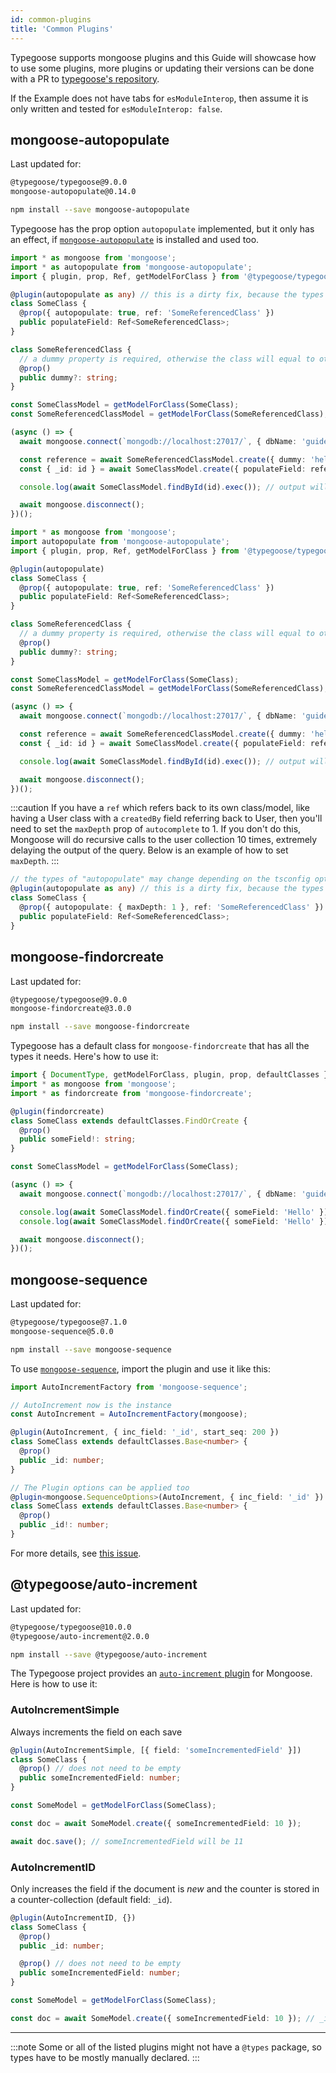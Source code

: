 ```yaml
---
id: common-plugins
title: 'Common Plugins'
---
```


<!--MDX Import section-->


<!--END MDX Import section-->

Typegoose supports mongoose plugins and this Guide will showcase how to use some plugins, more plugins or updating their versions can be done with a PR to [typegoose's repository](https://github.com/typegoose/typegoose).

If the Example does not have tabs for `esModuleInterop`, then assume it is only written and tested for `esModuleInterop: false`.

## mongoose-autopopulate

Last updated for:

```txt
@typegoose/typegoose@9.0.0
mongoose-autopopulate@0.14.0
```

```bash npm2yarn
npm install --save mongoose-autopopulate
```

Typegoose has the prop option `autopopulate` implemented, but it only has an effect, if [`mongoose-autopopulate`](https://github.com/mongodb-js/mongoose-autopopulate) is installed and used too.

<Tabs groupId="esModuleInterop">
  <TabItem value="esModuleInterop-false" label="esModuleInterop: false" default>

```ts
import * as mongoose from 'mongoose';
import * as autopopulate from 'mongoose-autopopulate';
import { plugin, prop, Ref, getModelForClass } from '@typegoose/typegoose';

@plugin(autopopulate as any) // this is a dirty fix, because the types of this plugin don't work with "esModuleInterop: false"
class SomeClass {
  @prop({ autopopulate: true, ref: 'SomeReferencedClass' })
  public populateField: Ref<SomeReferencedClass>;
}

class SomeReferencedClass {
  // a dummy property is required, otherwise the class will equal to others
  @prop()
  public dummy?: string;
}

const SomeClassModel = getModelForClass(SomeClass);
const SomeReferencedClassModel = getModelForClass(SomeReferencedClass);

(async () => {
  await mongoose.connect(`mongodb://localhost:27017/`, { dbName: 'guides' });

  const reference = await SomeReferencedClassModel.create({ dummy: 'hello' });
  const { _id: id } = await SomeClassModel.create({ populateField: reference } as SomeClass);

  console.log(await SomeClassModel.findById(id).exec()); // output will be populated

  await mongoose.disconnect();
})();
```

  </TabItem>
  <TabItem value="esModuleInterop-true" label="esModuleInterop: true">

```ts
import * as mongoose from 'mongoose';
import autopopulate from 'mongoose-autopopulate';
import { plugin, prop, Ref, getModelForClass } from '@typegoose/typegoose';

@plugin(autopopulate)
class SomeClass {
  @prop({ autopopulate: true, ref: 'SomeReferencedClass' })
  public populateField: Ref<SomeReferencedClass>;
}

class SomeReferencedClass {
  // a dummy property is required, otherwise the class will equal to others
  @prop()
  public dummy?: string;
}

const SomeClassModel = getModelForClass(SomeClass);
const SomeReferencedClassModel = getModelForClass(SomeReferencedClass);

(async () => {
  await mongoose.connect(`mongodb://localhost:27017/`, { dbName: 'guides' });

  const reference = await SomeReferencedClassModel.create({ dummy: 'hello' });
  const { _id: id } = await SomeClassModel.create({ populateField: reference } as SomeClass);

  console.log(await SomeClassModel.findById(id).exec()); // output will be populated

  await mongoose.disconnect();
})();
```

  </TabItem>
</Tabs>

:::caution
If you have a `ref` which refers back to its own class/model, like having a User class with a `createdBy` field referring back to User, then you'll need to set the `maxDepth` prop of `autocomplete` to 1. If you don't do this, Mongoose will do recursive calls to
the user collection 10 times, extremely delaying the output of the query. Below is an example of how to set `maxDepth`.
:::

```ts
// the types of "autopopulate" may change depending on the tsconfig option "esModuleInterop"
@plugin(autopopulate as any) // this is a dirty fix, because the types of this plugin don't work
class SomeClass {
  @prop({ autopopulate: { maxDepth: 1 }, ref: 'SomeReferencedClass' })
  public populateField: Ref<SomeReferencedClass>;
}
```

## mongoose-findorcreate

Last updated for:

```txt
@typegoose/typegoose@9.0.0
mongoose-findorcreate@3.0.0
```

```bash npm2yarn
npm install --save mongoose-findorcreate
```

Typegoose has a default class for `mongoose-findorcreate` that has all the types it needs. Here's how to use it:

```ts
import { DocumentType, getModelForClass, plugin, prop, defaultClasses } from '@typegoose/typegoose';
import * as mongoose from 'mongoose';
import * as findorcreate from 'mongoose-findorcreate';

@plugin(findorcreate)
class SomeClass extends defaultClasses.FindOrCreate {
  @prop()
  public someField!: string;
}

const SomeClassModel = getModelForClass(SomeClass);

(async () => {
  await mongoose.connect(`mongodb://localhost:27017/`, { dbName: 'guides' });

  console.log(await SomeClassModel.findOrCreate({ someField: 'Hello' }));
  console.log(await SomeClassModel.findOrCreate({ someField: 'Hello' })); // both will give the same output

  await mongoose.disconnect();
})();
```

## mongoose-sequence

Last updated for:

```txt
@typegoose/typegoose@7.1.0
mongoose-sequence@5.0.0
```

```bash npm2yarn
npm install --save mongoose-sequence
```

To use [`mongoose-sequence`](https://github.com/ramiel/mongoose-sequence), import the plugin and use it like this:

```ts
import AutoIncrementFactory from 'mongoose-sequence';

// AutoIncrement now is the instance
const AutoIncrement = AutoIncrementFactory(mongoose);

@plugin(AutoIncrement, { inc_field: '_id', start_seq: 200 })
class SomeClass extends defaultClasses.Base<number> {
  @prop()
  public _id: number;
}

// The Plugin options can be applied too
@plugin<mongoose.SequenceOptions>(AutoIncrement, { inc_field: '_id' }) // Note: "start_seq" is not in the "SequenceOptions" type
class SomeClass extends defaultClasses.Base<number> {
  @prop()
  public _id!: number;
}
```

For more details, see [this issue](https://github.com/ramiel/mongoose-sequence/issues/83).

## @typegoose/auto-increment

Last updated for:

```txt
@typegoose/typegoose@10.0.0
@typegoose/auto-increment@2.0.0
```

```bash npm2yarn
npm install --save @typegoose/auto-increment
```

The Typegoose project provides an [`auto-increment` plugin](https://github.com/typegoose/auto-increment) for Mongoose. Here is how to use it:

### AutoIncrementSimple

Always increments the field on each save

```ts
@plugin(AutoIncrementSimple, [{ field: 'someIncrementedField' }])
class SomeClass {
  @prop() // does not need to be empty
  public someIncrementedField: number;
}

const SomeModel = getModelForClass(SomeClass);

const doc = await SomeModel.create({ someIncrementedField: 10 });

await doc.save(); // someIncrementedField will be 11
```

### AutoIncrementID

Only increases the field if the document is *new* and the counter is stored in a counter-collection (default field: `_id`).

```ts
@plugin(AutoIncrementID, {})
class SomeClass {
  @prop()
  public _id: number;

  @prop() // does not need to be empty
  public someIncrementedField: number;
}

const SomeModel = getModelForClass(SomeClass);

const doc = await SomeModel.create({ someIncrementedField: 10 }); // _id will be 1
```

---

:::note
Some or all of the listed plugins might not have a `@types` package, so types have to be mostly manually declared.
:::
